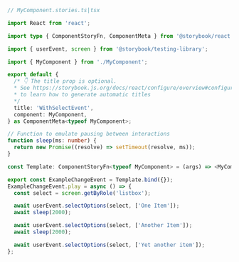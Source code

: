 ```ts
// MyComponent.stories.ts|tsx

import React from 'react';

import type { ComponentStoryFn, ComponentMeta } from '@storybook/react';

import { userEvent, screen } from '@storybook/testing-library';

import { MyComponent } from './MyComponent';

export default {
  /* 👇 The title prop is optional.
  * See https://storybook.js.org/docs/react/configure/overview#configure-story-loading
  * to learn how to generate automatic titles
  */
  title: 'WithSelectEvent',
  component: MyComponent,
} as ComponentMeta<typeof MyComponent>;

// Function to emulate pausing between interactions
function sleep(ms: number) {
  return new Promise((resolve) => setTimeout(resolve, ms));
}

const Template: ComponentStoryFn<typeof MyComponent> = (args) => <MyComponent {...args} />;

export const ExampleChangeEvent = Template.bind({});
ExampleChangeEvent.play = async () => {
  const select = screen.getByRole('listbox');

  await userEvent.selectOptions(select, ['One Item']);
  await sleep(2000);

  await userEvent.selectOptions(select, ['Another Item']);
  await sleep(2000);

  await userEvent.selectOptions(select, ['Yet another item']);
};
```